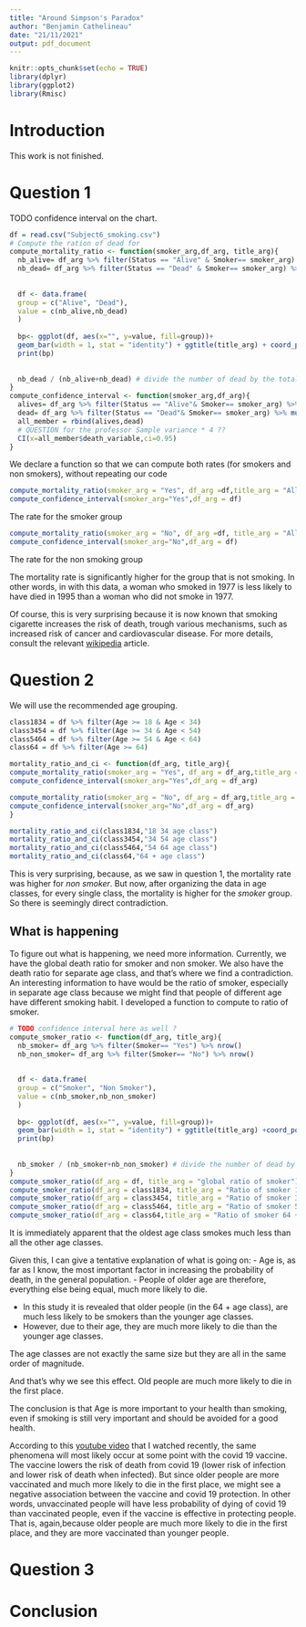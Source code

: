 ```yaml
---
title: "Around Simpson's Paradox"
author: "Benjamin Cathelineau"
date: "21/11/2021"
output: pdf_document
---
```


```r
knitr::opts_chunk$set(echo = TRUE)
library(dplyr)
library(ggplot2)
library(Rmisc)
```

# Introduction
This work is not finished.


# Question 1 
TODO confidence interval on the chart.

```r


df = read.csv("Subject6_smoking.csv")
# Compute the ration of dead for 
compute_mortality_ratio <- function(smoker_arg,df_arg, title_arg){
  nb_alive= df_arg %>% filter(Status == "Alive" & Smoker== smoker_arg) %>% nrow()
  nb_dead= df_arg %>% filter(Status == "Dead" & Smoker== smoker_arg) %>% nrow()
  
  
  df <- data.frame(
  group = c("Alive", "Dead"),
  value = c(nb_alive,nb_dead)
  )
  
  bp<- ggplot(df, aes(x="", y=value, fill=group))+
  geom_bar(width = 1, stat = "identity") + ggtitle(title_arg) + coord_polar("y", start=0)
  print(bp)
  
  
  nb_dead / (nb_alive+nb_dead) # divide the number of dead by the total, the total being the addition of dead and alive
}
compute_confidence_interval <- function(smoker_arg,df_arg){
  alives= df_arg %>% filter(Status == "Alive"& Smoker== smoker_arg) %>% mutate(death_variable=0)
  dead= df_arg %>% filter(Status == "Dead"& Smoker== smoker_arg) %>% mutate(death_variable=1)
  all_member = rbind(alives,dead)
  # QUESTION for the professor Sample variance * 4 ??
  CI(x=all_member$death_variable,ci=0.95)
}


```
We declare a function so that we can compute both rates (for smokers and non smokers), without repeating our code

```r
compute_mortality_ratio(smoker_arg = "Yes", df_arg =df,title_arg = "All smokers" )
compute_confidence_interval(smoker_arg="Yes",df_arg = df)
```
The rate for the smoker group 

```r
compute_mortality_ratio(smoker_arg = "No", df_arg =df, title_arg = "All non smokers")
compute_confidence_interval(smoker_arg="No",df_arg = df)
```
The rate for the non smoking group 


The mortality rate is significantly higher for the group that is not smoking. In other words, in with this data, a woman who smoked in 1977 is less likely to have died in 1995 than a woman who did not smoke in 1977. 

Of course, this is very surprising because it is now known that smoking cigarette increases the risk of death, trough various mechanisms, such as increased risk of cancer and cardiovascular disease. For more details, consult the relevant [wikipedia](https://en.wikipedia.org/wiki/Health_effects_of_tobacco) article.

# Question 2
We will use the recommended age grouping.
```r
class1834 = df %>% filter(Age >= 18 & Age < 34)
class3454 = df %>% filter(Age >= 34 & Age < 54)
class5464 = df %>% filter(Age >= 54 & Age < 64)
class64 = df %>% filter(Age >= 64)

mortality_ratio_and_ci <- function(df_arg, title_arg){
compute_mortality_ratio(smoker_arg = "Yes", df_arg = df_arg,title_arg = paste(title_arg,"smokers"))
compute_confidence_interval(smoker_arg="Yes",df_arg = df_arg)

compute_mortality_ratio(smoker_arg = "No", df_arg = df_arg,title_arg = paste(title_arg,"non smokers"))
compute_confidence_interval(smoker_arg="No",df_arg = df_arg)
}

mortality_ratio_and_ci(class1834,"18 34 age class")
mortality_ratio_and_ci(class3454,"34 54 age class")
mortality_ratio_and_ci(class5464,"54 64 age class")
mortality_ratio_and_ci(class64,"64 + age class")

```
This is very surprising, because, as we saw in question 1, the mortality rate was higher for *non smoker*. But now, after organizing the data in age classes, for every single class, the mortality is higher for the *smoker* group. So there is seemingly direct contradiction.

## What is happening
To figure out what is happening, we need more information. Currently, we have the global death ratio for smoker and non smoker. We also have the death ratio for separate age class, and that's where we find a contradiction.
An interesting information to have would be the ratio of smoker, especially in separate age class because we might find that people of different age have different smoking habit.
I developed a function to compute to ratio of smoker.
```r
# TODO confidence interval here as well ?
compute_smoker_ratio <- function(df_arg, title_arg){
  nb_smoker= df_arg %>% filter(Smoker== "Yes") %>% nrow()
  nb_non_smoker= df_arg %>% filter(Smoker== "No") %>% nrow()
  
  
  df <- data.frame(
  group = c("Smoker", "Non Smoker"),
  value = c(nb_smoker,nb_non_smoker)
  )
  
  bp<- ggplot(df, aes(x="", y=value, fill=group))+
  geom_bar(width = 1, stat = "identity") + ggtitle(title_arg) +coord_polar("y", start=0)
  print(bp)
  
  
  nb_smoker / (nb_smoker+nb_non_smoker) # divide the number of dead by the total, the total being the addition of dead and alive
}
compute_smoker_ratio(df_arg = df, title_arg = "global ratio of smoker")
compute_smoker_ratio(df_arg = class1834, title_arg = "Ratio of smoker 18 to 34")
compute_smoker_ratio(df_arg = class3454, title_arg = "Ratio of smoker 34 to 54")
compute_smoker_ratio(df_arg = class5464, title_arg = "Ratio of smoker 54 to 64")
compute_smoker_ratio(df_arg = class64,title_arg = "Ratio of smoker 64 +" )
```
It is immediately apparent that the oldest age class smokes much less than all the other age classes.

Given this, I can give a tentative explanation of what is going on: 
- Age is, as far as I know, the most important factor in increasing the probability of death, in the general population. 
- People of older age are therefore, everything else being equal, much more likely to die.

- In this study it is revealed that older people (in the 64 + age class), are much less likely to be smokers than the younger age classes.
- However, due to their age, they are much more likely to die than the younger age classes.

The age classes are not exactly the same size but they are all in the same order of magnitude.

And that's why we see this effect. Old people are much more likely to die in the first place.

The conclusion is that Age is more important to your health than smoking, even if smoking is still very important and should be avoided for a good health.

According to this [youtube video](https://www.youtube.com/watch?v=4Yoo_DX2Nt0&t=908s) that I watched recently, the same phenomena will most likely occur at some point with the covid 19 vaccine. The vaccine lowers the risk of death from covid 19 (lower risk of infection and lower risk of death when infected). But since older people are more vaccinated and much more likely to die in the first place, we might see a negative association between the vaccine and covid 19 protection. In other words, unvaccinated people will have less probability of dying of covid 19 than vaccinated people, even if the vaccine is effective in protecting people. That is, again,because older people are much more likely to die in the first place, and they are more vaccinated than younger people.

# Question 3



# Conclusion